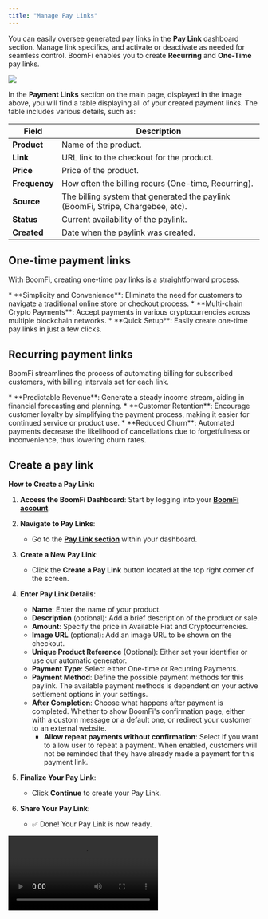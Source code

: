 ```yaml
---
title: "Manage Pay Links"
---
```


You can easily oversee generated pay links in the **Pay Link** dashboard section. Manage link specifics, and activate or deactivate as needed for seamless control. BoomFi enables you to create **Recurring** and **One-Time** pay links.

<Image src="/media/docs/39177c3512829f5bce324ef06beacef4282e057bdb43c48dd5f0c24902b85a81-paylink-table.png"/>

In the **Payment Links** section on the main page, displayed in the image above, you will find a table displaying all of your created payment links. The table includes various details, such as:

| Field         | Description                                                                     |
| ------------- | ------------------------------------------------------------------------------- |
| **Product**   | Name of the product.                                                            |
| **Link**      | URL link to the checkout for the product.                                       |
| **Price**     | Price of the product.                                                           |
| **Frequency** | How often the billing recurs (One-time, Recurring).                             |
| **Source**    | The billing system that generated the paylink (BoomFi, Stripe, Chargebee, etc). |
| **Status**    | Current availability of the paylink.                                            |
| **Created**   | Date when the paylink was created.                                              |

## One-time payment links

With BoomFi, creating one-time pay links is a straightforward process.

<Callout type="success" title="Benefits of One-time Pay Links:">
  * **Simplicity and Convenience**: Eliminate the need for customers to navigate a traditional online store or checkout process.
  * **Multi-chain Crypto Payments**: Accept payments in various cryptocurrencies across multiple blockchain networks.
  * **Quick Setup**: Easily create one-time pay links in just a few clicks.
</Callout>

## Recurring payment links

BoomFi streamlines the process of automating billing for subscribed customers, with billing intervals set for each link.

<Callout type="success" title="Benefits of Recurring Pay Links:">
  * **Predictable Revenue**: Generate a steady income stream, aiding in financial forecasting and planning.
  * **Customer Retention**: Encourage customer loyalty by simplifying the payment process, making it easier for continued service or product use.
  * **Reduced Churn**: Automated payments decrease the likelihood of cancellations due to forgetfulness or inconvenience, thus lowering churn rates.
</Callout>

## Create a pay link

**How to Create a Pay Link:**

1. **Access the BoomFi Dashboard**: Start by logging into your [**BoomFi account**](https://app.boomfi.xyz/dashboard).

2. **Navigate to Pay Links**:
   * Go to the [**Pay Link section**](https://app.boomfi.xyz/dashboard/pay-links) within your dashboard.

3. **Create a New Pay Link**:
   * Click the **Create a Pay Link** button located at the top right corner of the screen.

4. **Enter Pay Link Details**:

   * **Name**: Enter the name of your product.
   * **Description** (optional): Add a brief description of the product or sale.
   * **Amount**: Specify the price in Available Fiat and Cryptocurrencies.
   * **Image URL** (optional): Add an image URL to be shown on the checkout.
   * **Unique Product Reference** (Optional): Either set your identifier or use our automatic generator.
   * **Payment Type**: Select either One-time or Recurring Payments.
   * **Payment Method**: Define the possible payment methods for this paylink. The available payment methods is dependent on your active settlement options in your settings.
   * **After Completion**: Choose what happens after payment is completed. Whether to show BoomFi's confirmation page, either with a custom message or a default one, or redirect your customer to an external website.
     * **Allow repeat payments without confirmation**: Select if you want to allow user to repeat a payment. When enabled, customers will not be reminded that they have already made a payment for this payment link.

5. **Finalize Your Pay Link**:
   * Click **Continue** to create your Pay Link.

6. **Share Your Pay Link**:
   * ✅ Done! Your Pay Link is now ready.

<Video src="https://github.com/writechoiceorg/boomfi/raw/main/videos/payment-link-creation.mp4"/>

Your new pay link will be similar to this:

```
https://pay.boomfi.xyz/Pr1l6WoErz
```

## Sharing your Pay Link 🔗

After generating your Pay Link with BoomFi, you can share it with your customers through multiple channels:

<Callout type="info" title="Here are a few common ways to share your Pay Link:">
  * **Email**: Copy and send the Pay Link directly to your customers via email.
  * **Website or Blog**: Embed the Pay Link in an appropriate section on your website or blog.
  * **Social Media**: Share the Pay Link on platforms like Facebook, Instagram, or Twitter.
</Callout>

### Pre-filling the Customer's Data in the Pay Link

When you share a Pay Link with customers, you can improve their experience by pre-filling their name or email, eliminating the need for them to re-enter information you already have. This can be achieved by adding this information as query parameters of the pay link. The example link below shows you how to pre-fill both name and email:

```
https://pay.boomfi.xyz/Pr1l6WoErz?name=Tamara&[email protected]
```

## Connecting a customer to the Pay Link

When sending a pay link to a customer, you have the option to make a connection of the pay link with your customer through this customer's `id`. You can incorporate their `id` at the end of the pay link's URL, adding the parameter `customer_ident`. Below, you can see an example:

#### Original pay link URL

```
https://pay.boomfi.xyz/Pr1l6WoErz
```

#### Pay link URL with customer's id

```
https://pay.boomfi.xyz/Pr1l6WoErz?customer_ident=<YOUR_CUSTOMER_ID>
```

This will update the unique customer ID in the web app, which you can access through webhook calls.

## Redirecting after a successful payment

You can customize any BoomFi pay link to automatically redirect your customers after they complete a payment. This is possible by incorporating a redirect URL as a query parameter in the original pay link URL. To perform this, follow the example below:

<Callout type="info">
  If no `redirect_to` is set at the pay link level, the one provided in the query parameter will be used.
</Callout>

```
https://pay.boomfi.xyz/2bm4YuFSaw011jTWbevVPA3137q?redirect_to=<REDIRECT_URL>
```

As the example above shows, a `redirect_to` query parameter can be added to allow BoomFi to know where to redirect the customer after the payment.

#### Skip Redirect Delay

By default, BoomFi applies a 10-second delay before redirecting the customer. To skip this delay and redirect instantly, add the `skip_redirect_delay=1` query parameter to the URL:

  ```plaintext plaintext
  https://pay.boomfi.xyz/2bm4YuFSaw011jTWbevVPA3137q?redirect_to=<REDIRECT_URL>&skip_redirect_delay=1
  ```

#### Retrieve Payment Information

When redirecting to the specified URL, BoomFi adds a `pid` query parameter to the URL. This parameter contains the payment ID, allowing you to retrieve the payment details via the API. For more information, see the [Get Payment by ID API](/reference/get-payment-by-id).

Example redirect URL with `pid` parameter:

  ```plaintext plaintext
  https://my.redirectUrl.com?pid=<PAYMENT_ID>
  ```

## Changing the amount and currency of a pay link

BoomFi gives you the flexibility to change the amount and/or currency of a paylink on the go.

<Callout type="success" title="Use cases for this feature:">
  * Allow your customer to pay in another currency.
  * Give customers the ability to top-up their balance/wallet.
  * Tipping or donations are to be added to the final amount.
</Callout>

To use this feature, you will make an API call to the [Generate Variant URL endpoint](/reference/create-variant-paylink-url) and add the following query parameters:

* `amount`: The new desired amount of the paylink.
* `currency`: The new currency the pay link will be paid with.

You can also add the following to edit your pay link URL further:

* `customer_ident`: A customer's unique identifier to be connected to the generated pay link.
* `redirect_to`: a URL to redirect the customer upon successful payment.

## Managing Your Pay Links

BoomFi's dashboard allows you to efficiently manage your Pay Links. Here’s what you can find:

* **Information**: View specific details about the Pay Link’s attributes and settings in the Main details, Link details, and Checkout Information sections.
* **Transactions**: Check the payment history associated with the Pay Link.
* **Edit details**: Click on the "**• • •**" button to edit details or/and deactivate the payment link. BoomFi allows you to edit almost all fields, except changing the type of the paylink between one-time and recurring.

<Image src="/media/docs/e633d1815c8485c676acede714d8accc17d8cd78b6773379f805c3cf61920ee0-paylink-details.png"/>